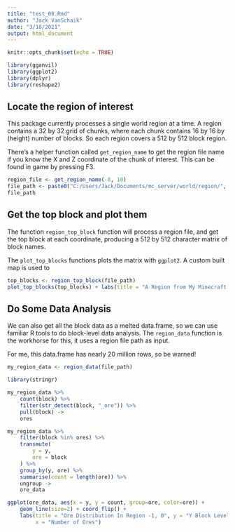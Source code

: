 ```yaml
---
title: "test_08.Rmd"
author: "Jack VanSchaik"
date: "3/18/2021"
output: html_document
---
```


```r
knitr::opts_chunk$set(echo = TRUE)
```

```r
library(gganvil)
library(ggplot2)
library(dplyr)
library(reshape2)
```


## Locate the region of interest

This package currently processes a single world region at a time. A region contains
a 32 by 32 grid of chunks, where each chunk contains 16 by 16 by (height) number of blocks.
So each region covers a 512 by 512 block region. 

There's a helper function called `get_region_name` to get the region file name
if you know the X and Z coordinate of the chunk of interest. This can be found
in game by pressing F3. 

```r
region_file <- get_region_name(-8, 10)
file_path <- paste0("C:/Users/Jack/Documents/mc_server/world/region/", region_file)
file_path
```

## Get the top block and plot them

The function `region_top_block` function will process a region file, and get
the top block at each coordinate, producing a 512 by 512 character matrix of
block names.

The `plot_top_blocks` functions plots the matrix with `ggplot2`. A custom built
map is used to 

```r
top_blocks <- region_top_block(file_path)
plot_top_blocks(top_blocks) + labs(title = "A Region from My Minecraft Server!")
```

## Do Some Data Analysis

We can also get all the block data as a melted data.frame, so we can use familiar
R tools to do block-level data analysis. The `region_data` function is the workhorse
for this, it uses a region file path as input.

For me, this data.frame has nearly 20 million rows, so be warned!

```r
my_region_data <- region_data(file_path)
```

```r
library(stringr)

my_region_data %>%
    count(block) %>%
    filter(str_detect(block, "_ore")) %>%
    pull(block) ->
    ores

my_region_data %>% 
    filter(block %in% ores) %>%
    transmute(
        y = y,
        ore = block
    ) %>%
    group_by(y, ore) %>%
    summarise(count = length(ore)) %>%
    ungroup ->
    ore_data

ggplot(ore_data, aes(x = y, y = count, group=ore, color=ore)) + 
    geom_line(size=2) + coord_flip() +
    labs(title = "Ore Distribution In Region -1, 0", y = "Y Block Level", 
         x = "Number of Ores")
```

